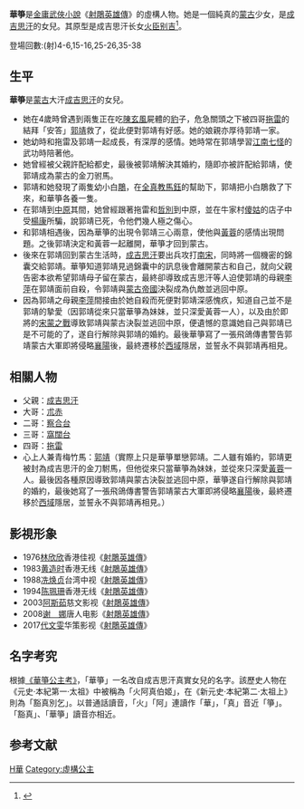 {{金庸人物
|小说=[[射鵰英雄傳|射鵰英雄傳]]
|血缘=[[成吉思汗|成吉思汗]] (父親)<br>[[朮赤|朮赤]] (大哥)<br>[[察合台|察合台]] (二哥)<br>[[窩闊台|窩闊台]] (三哥)<br>[[拖雷|拖雷]] (四哥)
}}
'''華箏'''是[[金庸|金庸]][[武俠小說|武俠小說]]《[[射鵰英雄傳|射鵰英雄傳]]》的虛構人物。她是一個純真的[[蒙古|蒙古]]少女，是[[成吉思汗|成吉思汗]]的女兒。其原型是成吉思汗长女[[火臣别吉|火臣别吉]]<ref>{{cite book|title=《金庸笔下的文史典故 （上）》|author=陈志明|publisher=东方出版社|year=2007}}</ref>。

登場回數:(射)4-6,15-16,25-26,35-38

==生平==
'''華箏'''是[[蒙古|蒙古]]大汗[[成吉思汗|成吉思汗]]的女兒。
*她在4歲時曾遇到兩隻正在吃[[陳玄風|陳玄風]]屍體的[[豹|豹]]子，危急關頭之下被四哥[[拖雷|拖雷]]的結拜「安答」[[郭靖|郭靖]]救了，從此便對郭靖有好感。她的娘親亦厚待郭靖一家。
*她幼時和拖雷及郭靖一起成長，有深厚的感情。她時常在郭靖學習[[江南七怪|江南七怪]]的武功時陪著他。
*她曾經被父親許配給都史，最後被郭靖解決其婚約，隨即亦被許配給郭靖，使郭靖成為蒙古的金刀驸馬。
*郭靖和她發現了兩隻幼小白[[鵰|鵰]]，在[[全真教|全真教]][[馬鈺|馬鈺]]的幫助下，郭靖把小白鵰救了下來，和華箏各養一隻。
*在郭靖到[[中原|中原]]其間，她曾經跟著拖雷和[[哲別|哲別]]到中原，並在牛家村[[曲傻姑|傻姑]]的店子中受[[楊康|楊康]]所騙，說郭靖已死，令他們幾人極之傷心。
*和郭靖相遇後，因為華箏的出現令郭靖三心兩意，使他與[[黃蓉|黃蓉]]的感情出現問題。之後郭靖決定和黃蓉一起離開，華箏才回到蒙古。
*後來在郭靖回到蒙古生活時，[[成吉思汗|成吉思汗]]要出兵攻打[[南宋|南宋]]，同時將一個機密的錦囊交給郭靖。華箏知道郭靖見過錦囊中的訊息後會離開蒙古和自己，就向父親告密本欲希望郭靖母子留在蒙古，最終卻導致成吉思汗等人迫使郭靖的母親[[李萍_(射鵰英雄傳)|李萍]]在郭靖面前自殺，令郭靖與[[蒙古帝國|蒙古帝國]]決裂成為仇敵並逃回中原。
*因為郭靖之母親[[李萍_(射鵰英雄傳)|李萍]]間接由於她自殺而死便對郭靖深感愧疚，知道自己並不是郭靖的摯愛（因郭靖從來只當華箏為妹妹，並只深愛黃蓉一人），以及由於即將的[[宋元战争|宋蒙之戰]]導致郭靖與蒙古決裂並逃回中原，便遺憾的意識她自己與郭靖已是不可能的了，遂自行解除與郭靖的婚約。最後華箏寫了一張飛鴿傳書警告郭靖蒙古大軍即將侵略[[襄陽|襄陽]]後，最終遷移於[[西域|西域]]隱居，並誓永不與郭靖再相見。

==相關人物==
* 父親：[[成吉思汗|成吉思汗]]
* 大哥：[[朮赤|朮赤]]
* 二哥：[[察合台|察合台]]
* 三哥：[[窩闊台|窩闊台]]
* 四哥：[[拖雷|拖雷]]
* 心上人兼青梅竹馬：[[郭靖|郭靖]]（實際上只是華箏單戀郭靖。二人雖有婚約，郭靖更被封為成吉思汗的金刀駙馬，但他從來只當華箏為妹妹，並從來只深愛[[黃蓉|黃蓉]]一人。最後因各種原因導致郭靖與蒙古決裂並逃回中原，華箏遂自行解除與郭靖的婚約，最後她寫了一張飛鴿傳書警告郭靖蒙古大軍即將侵略[[襄陽|襄陽]]後，最終遷移於[[西域|西域]]隱居，並誓永不與郭靖再相見。）

== 影視形象 ==
* 1976[[林欣欣|林欣欣]]香港佳视《[[射鵰英雄傳_(1976年電視劇)|射鵰英雄傳]]》
* 1983[[黄造时|黄造时]]香港无线《[[射鵰英雄傳_(1983年電視劇)|射鵰英雄傳]]》
* 1988[[冼焕贞|冼焕贞]]台湾中视《[[射鵰英雄傳_(1988年電視劇)|射鵰英雄傳]]》
* 1994[[陈珮珊|陈珮珊]]香港无线《[[射鵰英雄傳_(1994年電視劇)|射鵰英雄傳]]》
* 2003[[阿斯茹|阿斯茹]]慈文影视《[[射鵰英雄傳_(2003年電視劇)|射鵰英雄傳]]》
* 2008[[谢娜|谢　娜]]唐人电影《[[射鵰英雄傳_(2008年電視劇)|射鵰英雄傳]]》
* 2017[[代文雯|代文雯]]华策影视《[[射鵰英雄傳_(2017年電視劇)|射鵰英雄傳]]》

== 名字考究 ==
根據[http://blog.sina.com.cn/s/blog_4b3c08480100o1xi.html 《華箏公主考》]，「華箏」一名改自成吉思汗真實女兒的名字。該歷史人物在《元史·本紀第一·太祖》中被稱為「火阿真伯姬」，在《新元史·本紀第二·太祖上》則為「豁真別乞」。以普通話讀音，「火」「阿」連讀作「華」，「真」音近「箏」。「豁真」、「華箏」讀音亦相近。

== 参考文献 ==
{{reflist}}
{{射鵰英雄傳}}
[[Category:射鵰英雄傳角色|H華]]
[[Category:虛構公主|Category:虛構公主]]